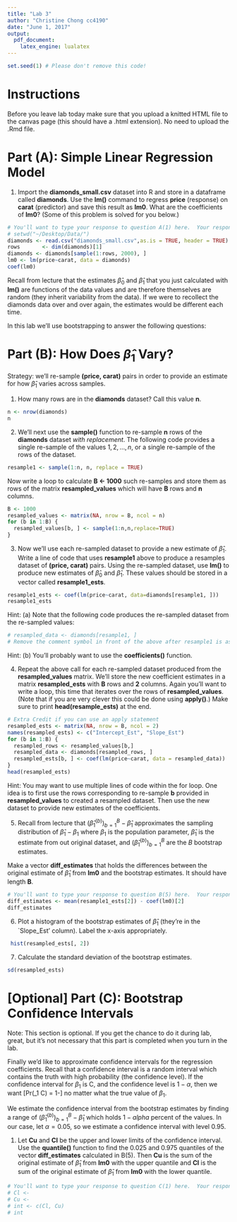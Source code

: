 ```yaml
---
title: "Lab 3"
author: "Christine Chong cc4190"
date: "June 1, 2017"
output: 
  pdf_document: 
    latex_engine: lualatex
---
```


```r
set.seed(1) # Please don't remove this code!
```

# Instructions 
Before you leave lab today make sure that you upload a knitted HTML file to the canvas page (this should have a .html extension).  No need to upload the .Rmd file.

# Part (A): Simple Linear Regression Model

1) Import the **diamonds_small.csv** dataset into R and store in a dataframe called **diamonds**.  Use the **lm()** command to regress **price** (response) on **carat** (predictor) and save this result as **lm0**.  What are the coefficients of **lm0**? (Some of this problem is solved for you below.)

```r
# You'll want to type your response to question A(1) here.  Your response should look like:
# setwd("~/Desktop/Data/")
diamonds <- read.csv("diamonds_small.csv",as.is = TRUE, header = TRUE)
rows       <- dim(diamonds)[1]
diamonds <- diamonds[sample(1:rows, 2000), ]
lm0 <- lm(price~carat, data = diamonds)
coef(lm0)
```

Recall from lecture that the estimates $\hat{\beta}_0$ and $\hat{\beta}_1$ that you just calculated with **lm()** are functions of the data values and are therefore themselves are random (they inherit variability from the data).  If we were to recollect the diamonds data over and over again, the estimates would be different each time.


In this lab we'll use bootstrapping to answer the following questions:
\begin{enumerate}
\item \textbf{``How much does $\hat{\beta}_1$ vary from one replication of the experiment to the other?"}
\item \textbf{``What are all the values of $\beta_1$ that would have produced this data with high probability?"}
\end{enumerate}

# Part (B): How Does $\hat{\beta}_1$ Vary?

Strategy:  we'll re-sample **(price, carat)** pairs in order to provide an estimate for how $\hat{\beta}_1$ varies across samples.

1) How many rows are in the **diamonds** dataset?  Call this value **n**.

```r
n <- nrow(diamonds)
n
```

2) We'll next use the **sample()** function to re-sample **n** rows of the **diamonds** dataset *with replacement*.  The following code provides a single re-sample of the values $1, 2, \ldots, n$, or a single re-sample of the rows of the dataset.

```r
resample1 <- sample(1:n, n, replace = TRUE)
```

Now write a loop to calculate **B <- 1000** such re-samples and store them as rows of the matrix **resampled_values** which will have **B** rows and **n** columns.

```r
B <- 1000
resampled_values <- matrix(NA, nrow = B, ncol = n)
for (b in 1:B) {
  resampled_values[b, ] <- sample(1:n,n,replace=TRUE)
}
```

3) Now we'll use each re-sampled dataset to provide a new estimate of $\hat{\beta}_1$.  Write a line of code that uses **resample1** above to produce a resamples dataset of **(price, carat)** pairs.  Using the re-sampled dataset, use **lm()** to produce new estimates of $\hat{\beta}_0$ and $\hat{\beta}_1$.  These values should be stored in a vector called **resample1_ests**.

```r
resample1_ests <- coef(lm(price~carat, data=diamonds[resample1, ]))
resample1_ests
```

Hint: (a) Note that the following code produces the re-sampled dataset from the re-sampled values:
```r
# resampled_data <- diamonds[resample1, ]
# Remove the comment symbol in front of the above after resample1 is assigned in B(2)
```

Hint: (b) You'll probably want to use the **coefficients()** function.

4) Repeat the above call for each re-sampled dataset produced from the **resampled_values** matrix.  We'll store the new coefficient estimates in a matrix **resampled_ests** with **B** rows and **2** columns.  Again you'll want to write a loop, this time that iterates over the rows of **resampled_values**.  (Note that if you are very clever this could be done using **apply()**.)  Make sure to print **head(resample_ests)** at the end.

```r
# Extra Credit if you can use an apply statement
resampled_ests <- matrix(NA, nrow = B, ncol = 2)
names(resampled_ests) <- c("Intercept_Est", "Slope_Est")
for (b in 1:B) {
  resampled_rows <- resampled_values[b,]
  resampled_data <- diamonds[resampled_rows, ]
  resampled_ests[b, ] <- coef(lm(price~carat, data = resampled_data))
}
head(resampled_ests)
```

Hint: You may want to use multiple lines of code within the for loop.  One idea is to first use the rows corresponding to re-sample **b** provided in **resampled_values** to created a resampled dataset.  Then use the new dataset to provide new estimates of the coefficients.

5) Recall from lecture that $(\hat{\beta}_1^{(b)})_{b=1}^B - \hat{\beta}_1$ approximates the sampling distribution of $\hat{\beta}_1 - \beta_1$ where $\beta_1$ is the population parameter, $\hat{\beta}_1$ is the estimate from out original dataset, and $(\hat{\beta}_1^{(b)})_{b=1}^B$ are the $B$ bootstrap estimates.  

Make a vector **diff_estimates** that holds the differences between the original estimate of $\hat{\beta}_1$ from **lm0** and the bootstrap estimates.  It should have length **B**.

```r
# You'll want to type your response to question B(5) here.  Your response should look like:
diff_estimates <- mean(resample1_ests[2]) - coef(lm0)[2] 
diff_estimates
```

6) Plot a histogram of the bootstrap estimates of $\hat{\beta}_1$ (they're in the `Slope_Est' column).  Label the x-axis appropriately.

```r
 hist(resampled_ests[, 2])
```

7) Calculate the standard deviation of the bootstrap estimates.

```r
sd(resampled_ests)
```

# [Optional] Part (C): Bootstrap Confidence Intervals

Note: This section is optional.  If you get the chance to do it during lab, great, but it's not necessary that this part is completed when you turn in the lab.

Finally we'd like to approximate confidence intervals for the regression coefficients.  Recall that a confidence interval is a random interval which contains the truth with high
probability (the confidence level). If the confidence interval for $\beta_1$ is C, and the confidence level is $1-\alpha$, then we want 
\[Pr(\beta_1 \in C) = 1-\alpha\]
no matter what the true value of $\beta_1$. 

We estimate the confidence interval from the bootstrap estimates by finding a range of $(\hat{\beta}_1^{(b)})_{b=1}^B - \hat{\beta}_1$ which holds $1-alpha$ percent of the values.  In our case, let $\alpha = 0.05$, so we estimate a confidence interval with level $0.95$.

(1) Let **Cu** and **Cl** be the upper and lower limits of the confidence interval.  Use the **quantile()** function to find the $0.025$ and $0.975$ quantiles of the vector **diff_estimates** calculated in B(5).  Then **Cu** is the sum of the original estimate of $\hat{\beta}_1$ from **lm0** with the upper quantile and **Cl** is the sum of the original estimate of $\hat{\beta}_1$ from **lm0** with the lower quantile.

```r
# You'll want to type your response to question C(1) here.  Your response should look like:
# Cl <-
# Cu <- 
# int <- c(Cl, Cu)
# int
```
